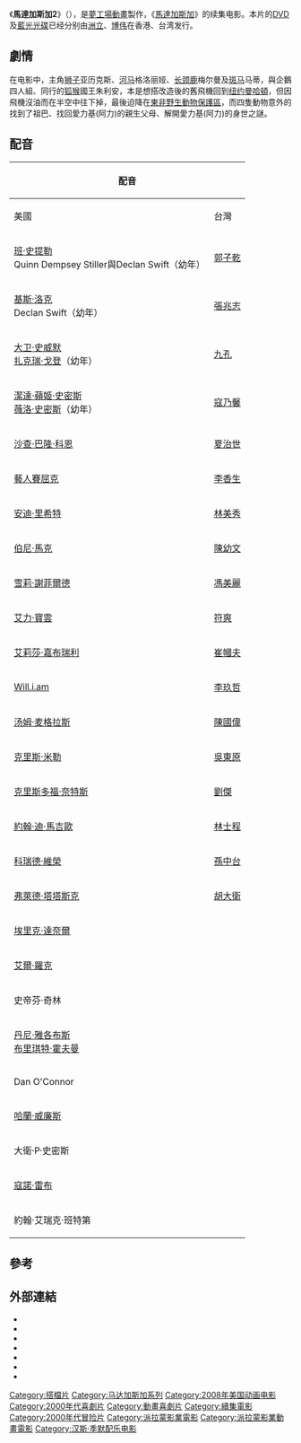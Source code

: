 {{Link style|time=2015-12-11T02:12:11+00:00}}
{{noteTA
|G1=Movie
|G2=Show
|G3=DreamWorks
}}
{{Infobox film
| name           = 馬達加斯加2
| original_name  = {{lang|en|''Madagascar: Escape 2 Africa''}}
| image          = Madagascar2poster.jpg
| caption        = 原版海报
| director       = [[埃里克·達奈爾|埃里克·達奈爾]]<br />[[汤姆·麦格拉斯|汤姆·麦格拉斯]]
| producer       = [[:en:Mireille_Soria|米蕾亞·索利亞]]<br />Mark Swift
| writer         = [[:en:Etan_Cohen|Etan Cohen]]<br />湯姆·麥葛瑞斯<br />埃里克·達奈爾
| starring       = [[班·史提勒|班·史提勒]]<br />[[克里斯·洛克|克里斯·洛克]]<br />[[大卫·史威默|大卫·史威默]]<br />[[珍達·娉琦·史密夫|珍達·娉琦·史密夫]]<br />[[沙查·巴隆·科恩|沙查·巴隆·科恩]]<br />[[:en:Cedric_the_Entertainer|Cedric the Entertainer]]<br />[[:en:Andy_Richter|Andy Richter]]<br />[[:en:Bernie_Mac|Bernie Mac]]<br />[[艾力·寶雲|艾力·寶雲]]<br />[[:en:Sherri_Shepherd|Sherri Shepherd]]<br />[[will.i.am|will.i.am]]
| music          = [[漢斯·季默|漢斯·季默]]<br />will.i.am
| editing        = Mark A. Hester
| studio         = [[梦工场动画|梦工场动画]]<br />[[:en:Pacific_Data_Images|太平洋数据影像]]
| distributor    = [[派拉蒙電影公司|派拉蒙電影公司]]
| released       = 2008年11月7日
| runtime        = 89分鐘
| country        = {{USA}}
| language       = [[英語|英語]] 
| budget         = 1.5億美元
| gross          = 6.03億美元<ref>{{cite web | url=http://www.boxofficemojo.com/weekend/chart/?view=&yr=2008&wknd=45&p=.htm | title=Weekend Box Office Results from 11/7 - 11/9 | publisher=Box Office Mojo | date=2008-11-09 | accessdate=2008-11-22 | archive-date=2011-06-07 | archive-url=https://web.archive.org/web/20110607182618/http://www.boxofficemojo.com/weekend/chart/?view=&yr=2008&wknd=45&p=.htm | dead-url=no }}</ref>
| preceded_by    = 《[[马达加斯加_(2005年电影)|马达加斯加]]》
| followed_by    = 《[[馬達加斯加3：歐洲大圍捕|馬達加斯加3：歐洲大圍捕]]》
}}

《'''馬達加斯加2'''》（{{lang-en|''Madagascar: Escape 2 Africa''}}），是[[夢工場|夢工場]][[動畫|動畫]]製作，《[[馬達加斯加_(2005年電影)|馬達加斯加]]》的续集电影。本片的[[DVD|DVD]]及[[藍光光碟|藍光光碟]]已经分别由[[洲立|洲立]]、[[博伟|博伟]]在香港、台湾发行。

== 劇情 ==
在电影中，主角[[狮子|狮子]]亚历克斯、[[河马|河马]]格洛丽娅、[[长颈鹿|长颈鹿]]梅尔曼及[[斑马|斑马]]马蒂，與企鵝四人組、同行的[[狐猴|狐猴]]國王朱利安，本是想搭改造後的舊飛機回到[[纽约|纽约]][[曼哈頓|曼哈頓]]，但因飛機沒油而在半空中往下掉，最後迫降在[[東非|東非]][[野生動物|野生動物]][[野生動物保護區|保護區]]，而四隻動物意外的找到了祖巴、找回愛力基(阿力)的親生父母、解開愛力基(阿力)的身世之謎。

== 配音 ==
{| class="wikitable"
!colspan=3|配音
!rowspan=2|角色
|-
!美國
!台灣
!香港
|-
|[[班·史提勒|班·史提勒]]<br />Quinn Dempsey Stiller與Declan Swift（幼年）
|[[郭子乾|郭子乾]]
|[[鄭中基|鄭中基]]
|愛力獅（Alex）
|-
|[[基斯·洛克|基斯·洛克]]<br />Declan Swift（幼年）
|[[張兆志|張兆志]]
|[[方力申|方力申]]
|馬蹄（Marty）
|-
|[[大卫·史威默|大卫·史威默]]<br />[[扎克瑞·戈登|扎克瑞·戈登]]（幼年）
|[[九孔_(藝人)|九孔]]
|[[張偉基|張偉基]]
|長頸男（Melman）
|-
|[[潔達·蘋姬·史密斯|潔達·蘋姬·史密斯]]<br />[[:en:Willow_Smith|薇洛·史密斯]]（幼年）
|[[寇乃馨|寇乃馨]]
|[[田蕊妮|田蕊妮]]
|河馬莉（Gloria）
|-
|[[沙查·巴隆·科恩|沙查·巴隆·科恩]]
|[[夏治世|夏治世]]
|[[少爺占|少爺占]]
|國王朱利安（King Julien）
|-
|[[:en:Cedric_the_Entertainer|藝人賽屈克]]
|[[李香生|李香生]]
|[[黃志明_(香港)|黃志明]]
|大毛（Maurice）
|-
|[[安迪·里希特|安迪·里希特]]
|[[林美秀_(配音員)|林美秀]]
|[[張振聲|張振聲]]
|小毛（Mort）
|-
|[[:en:Bernie_Mac|伯尼·馬克]]
|[[陳幼文|陳幼文]]
|[[招世亮|招世亮]]
|祖巴（Zuba）
|-
|[[:en:Sherri_Shepherd|雪莉·謝菲爾德]]
|[[馮美麗|馮美麗]]
|[[伍秀霞|伍秀霞]]
|愛力獅的媽媽（Alex's mother）
|-
|[[艾力·寶雲|艾力·寶雲]]
|[[符爽|符爽]]
|[[高翰文|高翰文]]
|馬康康（Makunga）
|-
|[[:en:Elisa_Gabrielli|艾莉莎·嘉布瑞利]]
|[[崔幗夫|崔幗夫]]
|[[譚淑英|譚淑英]]
|奶奶（Nana）
|-
|[[Will.i.am|Will.i.am]]
|[[李玖哲|李玖哲]]
|[[周柏豪|周柏豪]]
|Moto Moto（-{Moto Moto}-）
|-
|[[汤姆·麦格拉斯|汤姆·麦格拉斯]]
|[[陳國偉_(配音員)|陳國偉]]
|[[唐劍康|唐劍康]]
|老大（Skipper）
|-
|[[克里斯·米勒|克里斯·米勒]]
|[[吳東原|吳東原]]
|[[陳旭明_(配音員)|陳旭明]]
|卡哇伊（Kowalski）
|-
|[[:en:Christopher_Knights|克里斯多福·奈特斯]]
|[[劉傑_(臺灣)|劉傑]]
|[[李建良_(配音員)|李建良]]
|菜鳥（Private）
|-
|[[約翰·迪·馬吉歐|約翰·迪·馬吉歐]]
|[[林士程|林士程]]
|[[杜本立|杜本立]]
|涼快（Rico）
|-
|[[:en:Conrad_Vernon|科瑞德·維榮]]
|[[孫中台|孫中台]]
|[[黎家希|黎家希]]
|梅森（Mason）
|-
|[[:en:Fred_Tatasciore|弗萊德·塔塔斯克]]
|[[胡大衛|胡大衛]]
|
|（Teetsi）
|-
|[[埃里克·達奈爾|埃里克·達奈爾]]
|
|
|喬（Joe）
|-
|[[:en:Al_Roker|艾爾·羅克]]
|
|
|新聞播報員（Newscaster）
|-
|史帝芬·奇林
|
|
|史帝芬（Stephen）
|-
|[[丹尼·雅各布斯|丹尼·雅各布斯]]<br />[[:en:Bridget_Hoffman|布里琪特·霍夫曼]]
|
|
|紐約人（New Yorkers）
|-
|Dan O'Connor
|
|
|非洲水牛（African Buffalo）
|-
|[[哈蘭·威廉斯|哈蘭·威廉斯]]
|
|
|長頸鹿（Giraffe）
|-
|大衛·P·史密斯
|
|
|巴比（Bobby）
|-
|[[:en:Conner_Rayburn|寇諾·雷布]]
|
|
|小長頸鹿（Young Giraffe）
|-
|約翰·艾瑞克·班特第
|
|
|其他角色
|}

== 參考 ==
{{reflist}}

== 外部連結 ==
* {{official|http://www.madagascar-themovie.com/}}
* {{imdb title|0479952}}
* {{Amg movie|335737}}
* {{douban|1994876}}
* {{mojo title|madagascar2}}
* {{rotten-tomatoes|madagascar_escape_2_africa}}
* {{Metacritic film|madagascar-escape-2-africa}}

{{馬達加斯加系列電影}}
{{夢工廠動畫電影}}
{{DEFAULTSORT:Madagascar 2: Escape 2 Africa}}
{{Portal bar|美國|電影|動漫}}
[[Category:搭檔片|Category:搭檔片]]
[[Category:马达加斯加系列|Category:马达加斯加系列]]
[[Category:2008年美国动画电影|Category:2008年美国动画电影]]
[[Category:2000年代喜劇片|Category:2000年代喜劇片]]
[[Category:動畫喜劇片|Category:動畫喜劇片]]
[[Category:續集電影|Category:續集電影]]
[[Category:2000年代冒险片|Category:2000年代冒险片]]
[[Category:派拉蒙影業電影|Category:派拉蒙影業電影]]
[[Category:派拉蒙影業動畫電影|Category:派拉蒙影業動畫電影]]
[[Category:汉斯·季默配乐电影|Category:汉斯·季默配乐电影]]